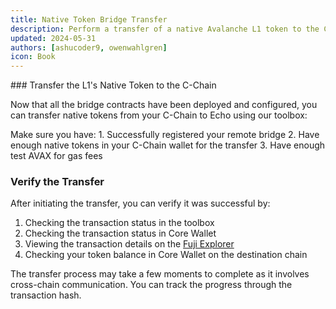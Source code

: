 ```yaml
---
title: Native Token Bridge Transfer
description: Perform a transfer of a native Avalanche L1 token to the C-Chain as an ERC-20 token.
updated: 2024-05-31
authors: [ashucoder9, owenwahlgren]
icon: Book
---
```


<Steps>
<Step>
### Transfer the L1's Native Token to the C-Chain

Now that all the bridge contracts have been deployed and configured, you can transfer native tokens from your C-Chain to Echo using our toolbox:

<Callout>
Make sure you have:
1. Successfully registered your remote bridge
2. Have enough native tokens in your C-Chain wallet for the transfer
3. Have enough test AVAX for gas fees
</Callout>

<ToolboxMdxWrapper enforceChainId={43113}>
    <TestSend />
</ToolboxMdxWrapper>

</Step>

<Step>

### Verify the Transfer

After initiating the transfer, you can verify it was successful by:

1. Checking the transaction status in the toolbox
2. Checking the transaction status in Core Wallet
3. Viewing the transaction details on the [Fuji Explorer](https://testnet.snowtrace.io)
4. Checking your token balance in Core Wallet on the destination chain

<Callout title="Note" type="info">
The transfer process may take a few moments to complete as it involves cross-chain communication. You can track the progress through the transaction hash.
</Callout>
</Step>
</Steps>
